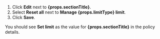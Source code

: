 
1. Click **<Edit className="inline-icon" alt="" /> Edit** next to **{props.sectionTitle}**.
1. Select **Reset all** next to **Manage {props.limitType} limit**.
1. Click **Save**.

You should see **Set limit** as the value for **{props.sectionTitle}** in the policy details.
